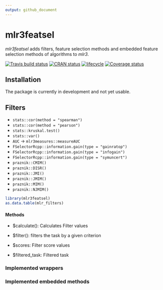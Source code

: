 ```yaml
---
output: github_document
---
```


# mlr3featsel

_mlr3featsel_ adds filters, feature selection methods and embedded feature selection methods of algorithms to _mlr3_.

[![Travis build status](https://travis-ci.org/mlr-org/mlr3featsel.svg?branch=master)](https://travis-ci.org/mlr-org/mlr3featsel)
[![CRAN status](https://www.r-pkg.org/badges/version/mlr3featsel)](https://cran.r-project.org/package=mlr3featsel)
[![lifecycle](https://img.shields.io/badge/lifecycle-experimental-orange.svg)](https://www.tidyverse.org/lifecycle/#experimental)
[![Coverage status](https://codecov.io/gh/mlr-org/mlr3featsel/branch/master/graph/badge.svg)](https://codecov.io/github/mlr-org/mlr3featsel?branch=master)

## Installation

The package is currently in development and not yet usable.

## Filters

* `stats::cor(method = "spearman")`
* `stats::cor(method = "pearson")`
* `stats::kruskal.test()`
* `stats::var()`
* `AUC` -> `mlr3measures::measureAUC`
* `FSelectorRcpp::information.gain(type = "gainratop")`
* `FSelectorRcpp::information.gain(type = "infogain")`
* `FSelectorRcpp::information.gain(type = "symuncert")`
* `praznik::CMIM()`
* `praznik::DISR()`
* `praznik::JMI()`
* `praznik::JMIM()`
* `praznik::MIM()`
* `praznik::NJMIM()`

```r
library(mlr3featsel)
as.data.table(mlr_filters)
```


#### Methods

* $calculate(): Calculates Filter values
* $filter(): filters the task by a given criterion

* $scores: Filter score values
* $filtered_task: Filtered task

### Implemented wrappers

### Implemented embedded methods
